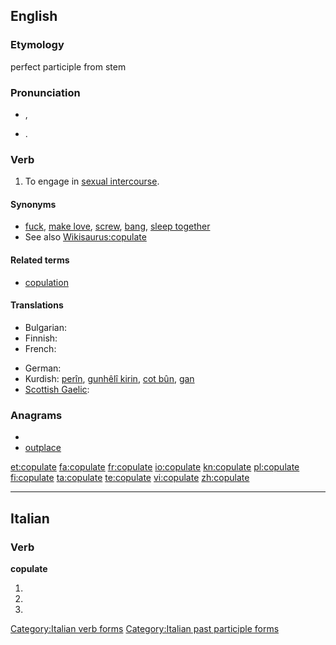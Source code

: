 ==English==

===Etymology===
{{etyl|la}} {{term|copulare||to couple|lang=la}} perfect participle from stem {{term|copulat-|lang=la}}

===Pronunciation===
* {{a|UK}} {{IPA|/ˈkɒp.jə.leɪt/}}, {{SAMPA|/"kQp.j@.leIt/}}
*: {{rhymes|ɒpjəleɪt}}
* {{a|US}} {{IPA|/ˈkɔ.pjə.leɪt/}}. {{SAMPA|/"kO.pj@.leIt/}}

===Verb===
{{en-verb|copulat|ing}}

# To engage in [[sexual intercourse]].

====Synonyms====
* [[fuck]], [[make love]], [[screw]], [[bang]], [[sleep together]]
* See also [[Wikisaurus:copulate]]

====Related terms====
* [[copulation]]

====Translations====
{{trans-top|to engage in sexual intercourse}}
* Bulgarian: {{t|bg|съвокуплявам се}}
* Finnish: {{t+|fi|paritella}}
* French: {{t+|fr|coïter}}
{{trans-mid}}
* German: {{t+|de|kopulieren}}
* Kurdish: [[perîn]], [[gunhêlî|gunhêlî kirin]], [[cot|cot bûn]], [[gan]]
* [[Scottish Gaelic]]: {{qualifier|birds}} {{t-|gd|cliath|xs=Scottish Gaelic}}
{{trans-bottom}}

===Anagrams===
* {{alphagram|aceloptu}}
* [[outplace#English|outplace]]


[[et:copulate]]
[[fa:copulate]]
[[fr:copulate]]
[[io:copulate]]
[[kn:copulate]]
[[pl:copulate]]
[[fi:copulate]]
[[ta:copulate]]
[[te:copulate]]
[[vi:copulate]]
[[zh:copulate]]

----
==Italian==

===Verb===
'''copulate'''

# {{form of|[[second-person|Second-person]] [[plural]] [[present tense]]|[[copulare#Italian|copulare]]|lang=Italian}}
# {{form of|Second-person plural [[imperative]]|copulare#Italian|copulare|lang=Italian}}
# {{form of|[[feminine|Feminine]] plural|[[copulato]]}}

[[Category:Italian verb forms]]
[[Category:Italian past participle forms]]

{{rfc-auto}}